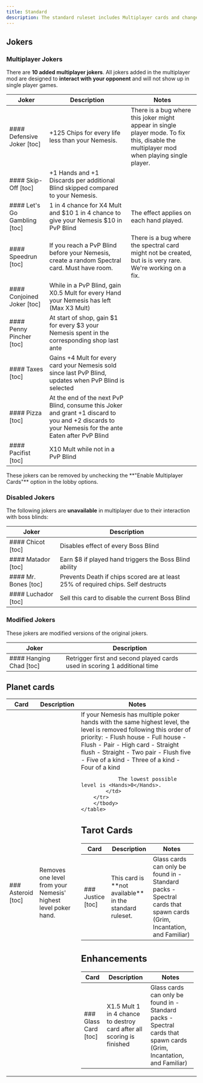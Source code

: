 ```yaml
---
title: Standard
description: The standard ruleset includes Multiplayer cards and changes to the base game to fit the Multiplayer meta.
---
```



## Jokers

### Multiplayer Jokers

There are **10 added multiplayer jokers**. All jokers added in the multiplayer mod are designed
to **interact with your opponent** and will not show up in single player games.

<div className={'relative overflow-auto'}>
	<table>
		<thead>
		<tr>
			<th className={'text-center'}>Joker</th>
			<th>Description</th>
			<th>Notes</th>
		</tr>
		</thead>
		<tbody>
		<tr>
			<td>
				#### Defensive Joker [toc]
				<JokerCard name={'Defensive Joker'} img={'/cards/j_mp_defensive_joker.png'}/>
			</td>
			<td>
				<Chips>+125</Chips> Chips for every life less than your <Nemesis>Nemesis</Nemesis>.
			</td>
			<td>
				There is a bug where this joker might appear in single player mode. To fix this, disable the multiplayer
				mod when playing single player.
			</td>
		</tr>
		<tr>
			<td>
				#### Skip-Off [toc]
				<JokerCard name={'Skip-Off'} img={'/cards/j_mp_skip_off.png'}/>
			</td>
			<td>
				<Hands>+1</Hands> Hands and <Hands>+1</Hands> Discards per additional <Hands>Blind</Hands> skipped compared to your
				<Nemesis>Nemesis</Nemesis>.
			</td>
			<td></td>
		</tr>
		<tr>
			<td>
				#### Let's Go Gambling [toc]
				<JokerCard name={'Let\'s Go Gambling'} img={'/cards/j_mp_lets_go_gambling.png'}/>
			</td>
			<td>
				<div className={'flex flex-col gap-1'}>
					<span><Chance>1 in 4</Chance> chance for <Xmult>X4</Xmult> Mult and <Money>$10</Money></span>
					<span><Chance>1 in 4</Chance> chance to give your <Nemesis>Nemesis</Nemesis> <Money> $10</Money> in <Hands>PvP Blind</Hands></span>
				</div>
			</td>
			<td>
				The effect applies on each hand played.
			</td>
		</tr>
		<tr>
			<td>
				#### Speedrun [toc]
				<JokerCard name={'Speedrun'} img={'/cards/j_mp_speedrun.png'}/>
			</td>
			<td>
				If you reach a <Hands>PvP Blind</Hands> before your <Nemesis>Nemesis</Nemesis>, create a
				random <Spectral>Spectral</Spectral> card. Must have room.
			</td>
			<td>
				There is a bug where the spectral card might not be created, but is is very rare. We're working on a
				fix.
			</td>
		</tr>
		<tr>
			<td>
				#### Conjoined Joker [toc]
				<JokerCard name={'Conjoined Joker'} img={'/cards/j_mp_conjoined_joker.png'}/>
			</td>
			<td>
				While in a <Hands>PvP Blind</Hands>, gain
				<Xmult>X0.5</Xmult> Mult for every <Hands>Hand</Hands>
				your <Nemesis>Nemesis</Nemesis> has left
				(Max <Xmult>X3</Xmult> Mult)
			</td>
			<td></td>
		</tr>
		<tr>
			<td>
				#### Penny Pincher [toc]
				<JokerCard name={'Penny Pincher'} img={'/cards/j_mp_penny_pincher.png'}/>
			</td>
			<td>
				At start of shop, gain
				<Money>$1</Money> for every <Money>$3</Money> your <Nemesis>Nemesis</Nemesis> spent in the corresponding shop <Hands>last ante</Hands>
			</td>
			<td></td>
		</tr>
		<tr>
			<td>
				#### Taxes [toc]
				<JokerCard name={'Taxes'} img={'/cards/j_mp_taxes.png'}/>
			</td>
			<td>
				Gains <Mult>+4</Mult> Mult for every card your <Nemesis>Nemesis</Nemesis> <Hands>sold</Hands> since last <Hands>PvP Blind</Hands>,
				updates when <Hands>PvP Blind</Hands> is selected
			</td>
			<td></td>
		</tr>
		<tr>
			<td>
				#### Pizza [toc]
				<JokerCard name={'Pizza'} img={'/cards/j_mp_pizza.png'}/>
			</td>
			<td>
				<div className={'flex flex-col gap-1'}>
					<span>At the end of the next <Hands>PvP Blind</Hands>, consume this Joker and grant <Mult>+1</Mult> discard to you and <Mult>+2</Mult> discards to your <Nemesis>Nemesis</Nemesis> for the ante</span>
					<span>Eaten after <Hands>PvP Blind</Hands></span>
				</div>
			</td>
			<td></td>
		</tr>
		<tr>
			<td>
				#### Pacifist [toc]
				<JokerCard name={'Pacifist'} img={'/cards/j_mp_pacifist.png'}/>
			</td>
			<td>
				<div className={'flex flex-col gap-1'}>
					<Xmult>X10</Xmult> Mult while not in a <Hands>PvP Blind</Hands>
				</div>
			</td>
			<td></td>
		</tr>
		</tbody>
	</table>
</div>

<Callout>
	These jokers can be removed by unchecking the **"Enable Multiplayer Cards"** option in the lobby options.
</Callout>

### Disabled Jokers
The following jokers are **unavailable** in multiplayer due to their interaction with boss blinds:

<div>
	<table>
		<thead>
		<tr>
			<th className={'text-center'}>Joker</th>
			<th>Description</th>
		</tr>
		</thead>
		<tbody>
		<tr>
			<td>
				#### Chicot [toc]
				<JokerCard name={'Chicot'} img={'/cards/j_chicot.png'} h={4}/>
			</td>
			<td>
				Disables effect of every <Hands>Boss Blind</Hands>
			</td>
		</tr>
		<tr>
			<td>
				#### Matador [toc]
				<JokerCard name={'Matador'} img={'/cards/j_matador.png'} h={4}/>
			</td>
			<td>
				Earn <Money>$8</Money> if played hand triggers the <Hands>Boss Blind</Hands> ability
			</td>
		</tr>
		<tr>
			<td>
				#### Mr. Bones [toc]
				<JokerCard name={'Mr. Bones'} img={'/cards/j_mr_bones.png'} h={4}/>
			</td>
			<td>
				Prevents Death if chips scored are at least <Hands>25%</Hands> of required chips.
				<Mult>Self destructs</Mult>
			</td>
		</tr>
		<tr>
			<td>
				#### Luchador [toc]
				<JokerCard name={'Luchador'} img={'/cards/j_luchador.png'} h={4}/>
			</td>
			<td>
				Sell this card to disable the current <Hands>Boss Blind</Hands>
			</td>
		</tr>
		</tbody>
	</table>
</div>


### Modified Jokers

These jokers are modified versions of the original jokers.

<div>
	<table>
		<thead>
		<tr>
			<th className={'text-center'}>Joker</th>
			<th>Description</th>
		</tr>
		</thead>
		<tbody>
		<tr>
			<td>
				#### Hanging Chad [toc]
				<JokerCard name={'Hanging Chad'} img={'/cards/j_hanging_chad.png'} h={4}/>
			</td>
			<td>
				Retrigger <Hands>first</Hands> and <Hands>second</Hands> played cards used in
				scoring <Hands>1</Hands> additional time
			</td>
		</tr>
		</tbody>
	</table>
</div>

## Planet cards

<div>
	<table>
		<thead>
		<tr>
			<th className={'text-center'}>Card</th>
			<th>Description</th>
			<th>Notes</th>
		</tr>
		</thead>
		<tbody>
		<tr>
			<td>
				### Asteroid [toc]
				<JokerCard name={'Asteroid'} img={'/cards/c_asteroid.png'}/>
			</td>
			<td>
				Removes <Hands>one level</Hands> from your Nemesis' highest level <Hands>poker hand</Hands>.
			</td>
			<td>
				If your Nemesis has multiple poker hands with the same highest level, the level is removed following
				this order of priority:
				- Flush house
				- Full house
				- Flush
				- Pair
				- High card
				- Straight flush
				- Straight
				- Two pair
				- Flush five
				- Five of a kind
				- Three of a kind
				- Four of a kind

				The lowest possible level is <Hands>0</Hands>.
			</td>
		</tr>
		</tbody>
	</table>
</div>

## Tarot Cards

<div>
	<table>
		<thead>
		<tr>
			<th className={'text-center'}>Card</th>
			<th>Description</th>
			<th>Notes</th>
		</tr>
		</thead>
		<tbody>
		<tr>
			<td>
				### Justice [toc]
				<JokerCard name={'Justice'} img={'/cards/t_justice.png'}/>
			</td>
			<td>
				This card is **not available** in the standard ruleset.
			</td>
			<td>
				Glass cards can only be found in
				- Standard packs
				- Spectral cards that spawn cards (Grim, Incantation, and Familiar)
			</td>
		</tr>
		</tbody>
	</table>
</div>



## Enhancements

<div>
	<table>
		<thead>
		<tr>
			<th className={'text-center'}>Card</th>
			<th>Description</th>
			<th>Notes</th>
		</tr>
		</thead>
		<tbody>
		<tr>
			<td>
				### Glass Card [toc]
				<JokerCard name={'Glass Card'} img={'/cards/e_glass.png'}/>
			</td>
			<td>
				<div className={'flex flex-col gap-1'}>
					<span><Xmult>X1.5</Xmult> Mult</span>
					<span><Chance>1 in 4</Chance> chance to <Hands>destroy</Hands> card after all scoring is finished</span>
				</div>
			</td>
			<td>
				Glass cards can only be found in
				- Standard packs
				- Spectral cards that spawn cards (Grim, Incantation, and Familiar)
			</td>
		</tr>
		</tbody>
	</table>
</div>
